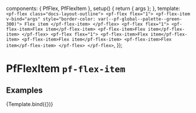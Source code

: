 

  components: { PfFlex, PfFlexItem },
  setup() {
    return { args };
  },
  template: `
    <pf-flex class="docs-layout-outline">
      <pf-flex flex="1">
        <pf-flex-item v-bind="args" style="border-color: var(--pf-global--palette--green-300)">
          Flex item
        </pf-flex-item>
      </pf-flex>
      <pf-flex flex="1">
        <pf-flex-item>Flex item</pf-flex-item>
        <pf-flex-item>Flex item</pf-flex-item>
      </pf-flex>
      <pf-flex flex="1">
        <pf-flex-item>Flex item</pf-flex-item>
        <pf-flex-item>Flex item</pf-flex-item>
        <pf-flex-item>Flex item</pf-flex-item>
      </pf-flex>
    </pf-flex>
  `,
});


<Meta title="Layouts/Flex Item" component={PfFlexItem} subcomponents={{PfFlex}} />

# PfFlexItem `pf-flex-item`

## Examples

<Canvas>
  <Story name="Flex Item">
    {Template.bind({})}
  </Story>
</Canvas>

<ArgsTable story="Flex Item" />
